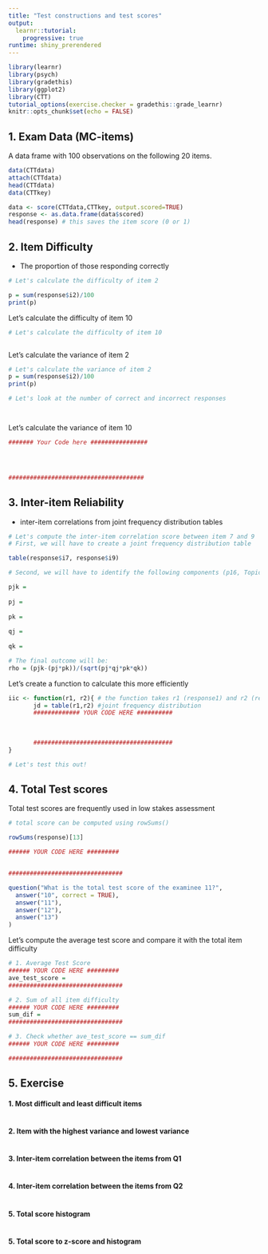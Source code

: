 ```yaml
---
title: "Test constructions and test scores"
output: 
  learnr::tutorial:
    progressive: true
runtime: shiny_prerendered
---
```


```r
library(learnr)
library(psych)
library(gradethis)
library(ggplot2)
library(CTT)
tutorial_options(exercise.checker = gradethis::grade_learnr)
knitr::opts_chunk$set(echo = FALSE)

```

## 1. Exam Data (MC-items)
A data frame with 100 observations on the following 20 items. 

```r
data(CTTdata)
attach(CTTdata) 
head(CTTdata)
data(CTTkey)

data <- score(CTTdata,CTTkey, output.scored=TRUE)
response <- as.data.frame(data$scored)
head(response) # this saves the item score (0 or 1)
```

## 2. Item Difficulty 
- The proportion of those responding correctly

```r

# Let's calculate the difficulty of item 2

p = sum(response$i2)/100
print(p)

```

Let's calculate the difficulty of item 10
```r

# Let's calculate the difficulty of item 10



```

Let's calculate the variance of item 2
```r

# Let's calculate the variance of item 2
p = sum(response$i2)/100
print(p)

# Let's look at the number of correct and incorrect responses




```

Let's calculate the variance of item 10
```r

####### Your Code here ################




######################################
```

## 3. Inter-item Reliability 
- inter-item correlations from joint frequency distribution tables

```r
# Let's compute the inter-item correlation score between item 7 and 9 
# First, we will have to create a joint frequency distribution table 

table(response$i7, response$i9)

```

```r

# Second, we will have to identify the following components (p16, Topic 2)

pjk = 
  
pj = 
  
pk = 
  
qj = 
  
qk = 

# The final outcome will be: 
rho = (pjk-(pj*pk))/(sqrt(pj*qj*pk*qk))  
```

Let's create a function to calculate this more efficiently
```r

iic <- function(r1, r2){ # the function takes r1 (response1) and r2 (response2) as input
       jd = table(r1,r2) #joint frequency distribution 
       ############# YOUR CODE HERE ##########
       
       
       
       #######################################
}

# Let's test this out!

```

## 4. Total Test scores 
Total test scores are frequently used in low stakes assessment

```r
# total score can be computed using rowSums()

rowSums(response)[13]

###### YOUR CODE HERE #########


################################
```

```r

question("What is the total test score of the examinee 11?",
  answer("10", correct = TRUE),
  answer("11"),
  answer("12"), 
  answer("13")
)
```

Let's compute the average test score and compare it with the total item difficulty 
```r
# 1. Average Test Score 
###### YOUR CODE HERE #########
ave_test_score = 
################################

# 2. Sum of all item difficulty
###### YOUR CODE HERE #########
sum_dif = 
################################

# 3. Check whether ave_test_score == sum_dif 
###### YOUR CODE HERE #########

################################

```

## 5. Exercise 

#### 1. Most difficult and least difficult items 
```r




```

#### 2. Item with the highest variance and lowest variance 

```r




```

#### 3. Inter-item correlation between the items from Q1
```r




```

#### 4. Inter-item correlation between the items from Q2
```r




```

#### 5. Total score histogram 
```r




```

#### 5. Total score to z-score and histogram 
```r





```
